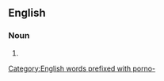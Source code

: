 ==English==

===Noun===
{{head|en|noun plural form}}

# {{plural of|pornographer|lang=en}}
[[Category:English words prefixed with porno-]]